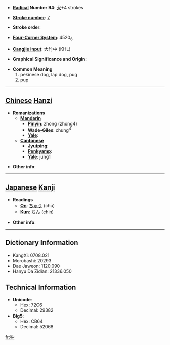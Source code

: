 * '''[[Wiktionary:Chinese radical index| Radical]] Number 94''': [[Wiktionary:Chinese radical index 犬|犬]]+4 strokes

* '''[[Wiktionary:Chinese total strokes index|Stroke number]]''': [[Wiktionary:Chinese total strokes index 7|7]]

* '''Stroke order''': 

* '''[[Wiktionary:Chinese four corner index|Four-Corner System]]''': 4520<sub>6</sub>

* '''[[Wiktionary:Chinese Cangjie index|Cangjie input]]''': 大竹中 (KHL)

* '''Graphical Significance and Origin''': 

* '''Common Meaning'''
*#pekinese dog, lap dog, pug
*# pup


----

== [[Chinese]] [[Hanzi]] ==

* '''Romanizations'''
** '''[[Mandarin]]'''
*** '''[[Pinyin]]''': zhòng (zhong4)
*** '''[[Wade-Giles]]''': chung<sup>4</sup>
*** '''[[Yale]]''': 
** '''[[Cantonese]]'''
*** '''[[Jyutping]]''':
*** '''[[Penkyamp]]''': 
*** '''[[Yale]]''': jung1

* '''Other info''': 

----

== [[Japanese]] [[Kanji]] ==

* '''Readings'''
** '''[[On]]''': [[ちゅう]] (chū)
** '''[[Kun]]''': [[ちん]] (chin)

* '''Other info''':  

----

== Dictionary Information ==

* KangXi: 0708.021
* Morobashi: 20293
* Dae Jaweon: 1120.090
* Hanyu Da Zidian: 21336.050

== Technical Information ==

* '''Unicode''':
** Hex: 72C6
** Decimal: 29382
* '''Big5''':
** Hex: CB64
** Decimal: 52068

[[fr:狆]]